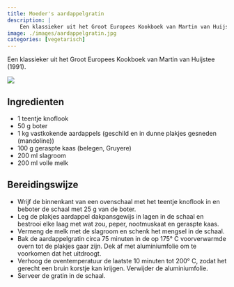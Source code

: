 ```yaml
---
title: Moeder's aardappelgratin
description: |
    Een klassieker uit het Groot Europees Kookboek van Martin van Huijstee (1991).
image: ./images/aardappelgratin.jpg
categories: [vegetarisch]
---
```


:::{.grid}
:::{.g-col-8}
Een klassieker uit het Groot Europees Kookboek van Martin van Huijstee (1991).

:::
:::{.g-col-4}
![](./images/aardappelgratin.jpg)
:::
:::

## Ingredienten

- 1 teentje knoflook
- 50 g boter
- 1 kg vastkokende aardappels (geschild en in dunne plakjes gesneden (mandoline))
- 100 g geraspte kaas (belegen, Gruyere)
- 200 ml slagroom
- 200 ml volle melk

## Bereidingswijze

- Wrijf de binnenkant van een ovenschaal met het teentje knoflook in en beboter de schaal met 25 g van de boter.
- Leg de plakjes aardappel dakpansgewijs in lagen in de schaal en bestrooi elke laag met wat zou, peper, nootmuskaat en geraspte kaas.
- Vermeng de melk met de slagroom en schenk het mengsel in de schaal.
- Bak de aardappelgratin circa 75 minuten in de op 175° C voorverwarmde overn tot de plakjes gaar zijn. Dek af met aluminiumfolie om te voorkomen dat het uitdroogt.
- Verhoog de oventemperatuur de laatste 10 minuten tot 200° C, zodat het gerecht een bruin korstje kan krijgen. Verwijder de aluminiumfolie.
- Serveer de gratin in de schaal.